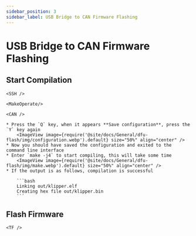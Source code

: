 ```yaml
---
sidebar_position: 3
sidebar_label: USB Bridge to CAN Firmware Flashing
---
```




# USB Bridge to CAN Firmware Flashing

## Start Compilation

    <SSH />

    <MakeOperate/>

    <CAN />

    * Press the `Q` key, when it appears **Save configuration**, press the `Y` key again
        <ImageView image={require('@site/docs/General/dfu-flash/img/configuration.webp').default} size="50%" align="center" />
    * Now you should have saved the configuration and exited to the command line interface
    * Enter `make -j4` to start compiling, this will take some time
        <ImageView image={require('@site/docs/General/dfu-flash/img/make.webp').default} size="50%" align="center" />
    * If the output is as follows, compilation is successful

        ```bash
        Linking out/klipper.elf
        Creating hex file out/klipper.bin
        ```

## Flash Firmware


    <TF />

